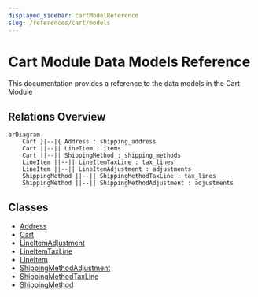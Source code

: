 ```yaml
---
displayed_sidebar: cartModelReference
slug: /references/cart/models
---
```



# Cart Module Data Models Reference

This documentation provides a reference to the data models in the Cart Module

## Relations Overview

```mermaid
erDiagram
	Cart }|--|{ Address : shipping_address
	Cart ||--|| LineItem : items
	Cart ||--|| ShippingMethod : shipping_methods
	LineItem ||--|| LineItemTaxLine : tax_lines
	LineItem ||--|| LineItemAdjustment : adjustments
	ShippingMethod ||--|| ShippingMethodTaxLine : tax_lines
	ShippingMethod ||--|| ShippingMethodAdjustment : adjustments

```

## Classes

- [Address](../../cart_models/classes/cart_models.Address/page.mdx)
- [Cart](../../cart_models/classes/cart_models.Cart/page.mdx)
- [LineItemAdjustment](../../cart_models/classes/cart_models.LineItemAdjustment/page.mdx)
- [LineItemTaxLine](../../cart_models/classes/cart_models.LineItemTaxLine/page.mdx)
- [LineItem](../../cart_models/classes/cart_models.LineItem/page.mdx)
- [ShippingMethodAdjustment](../../cart_models/classes/cart_models.ShippingMethodAdjustment/page.mdx)
- [ShippingMethodTaxLine](../../cart_models/classes/cart_models.ShippingMethodTaxLine/page.mdx)
- [ShippingMethod](../../cart_models/classes/cart_models.ShippingMethod/page.mdx)
